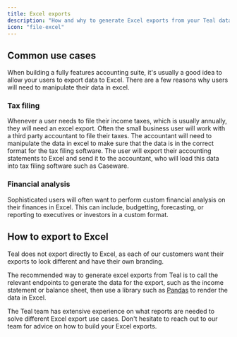 ```yaml
---
title: Excel exports
description: "How and why to generate Excel exports from your Teal data"
icon: "file-excel"
---
```

<Snippet file="needs_updating.mdx" />

## Common use cases

When building a fully features accounting suite, it's usually a good idea to allow your users to export data to Excel. There are a few reasons why users will need to manipulate their data in excel.

### Tax filing

Whenever a user needs to file their income taxes, which is usually annually, they will need an excel export. Often the small business user will work with a third party accountant to file their taxes. The accountant will need to manipulate the data in excel to make sure that the data is in the correct format for the tax filing software. The user will export their accounting statements to Excel and send it to the accountant, who will load this data into tax filing software such as Caseware.

### Financial analysis

Sophisticated users will often want to perform custom financial analysis on their finances in Excel. This can include, budgetting, forecasting, or reporting to executives or investors in a custom format.

## How to export to Excel

Teal does not export directly to Excel, as each of our customers want their exports to look different and have their own branding.

The recommended way to generate excel exports from Teal is to call the relevant endpoints to generate the data for the export, such as the income statement or balance sheet, then use a library such as [Pandas](https://pandas.pydata.org/) to render the data in Excel.

The Teal team has extensive experience on what reports are needed to solve different Excel export use cases. Don't hesitate to reach out to our team for advice on how to build your Excel exports.
